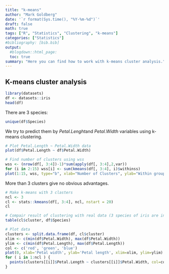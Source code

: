 ```yaml
---
title: "k-means"
author: "Mark Goldberg"
date: '`r format(Sys.time(), "%Y-%m-%d")`'
draft: false
math: true
tags: ["R", "Statistics", "Clustering", "k-means"]
categories: ["Statistics"]
#bibliography: [bib.bib]
output:
  #blogdown::html_page:
  toc: true
summary: "Here you can find how to work with k-means cluster analysis."
---
```


## K-means cluster analysis

```r
library(datasets)
df <- datasets::iris
head(df)
```
There are 3 species:
```r
unique(df$Species)
```
We try to predict them by *Petal.Lenght*and *Petal.Width* variables using k-means clustering.  

```r
# Plot Petal.Length ~ Petal.Width data
plot(df$Petal.Length ~ df$Petal.Width)

# Find number of clusters using wss
wss <- (nrow(df[, 3:4])-1)*sum(apply(df[, 3:4],2,var))
for (i in 2:15) wss[i] <- sum(kmeans(df[, 3:4], i)$withinss)
plot(1:15, wss, type="b", xlab="Number of Clusters", ylab="Within groups sum of squares")
```
More than 3 clusters give no obvious advantages.  

```r
# Make k-means with 3 clasters
ncl <- 3
cl <- stats::kmeans(df[, 3:4], ncl, nstart = 20)
cl

# Compair result of clustering with real data (3 species of iris are in analysis)
table(cl$cluster, df$Species)

# Plot data
clusters <- split.data.frame(df, cl$cluster)
xlim <- c(min(df$Petal.Width), max(df$Petal.Width))
ylim <- c(min(df$Petal.Length), max(df$Petal.Length))
col <- c('red', 'green', 'blue')
plot(0, xlab='Petal width', ylab='Petal length', xlim=xlim, ylim=ylim)
for ( i in 1:ncl ) {
  points(clusters[[i]]$Petal.Length ~ clusters[[i]]$Petal.Width, col=col[i], xlim=xlim, ylim=ylim)
}
```